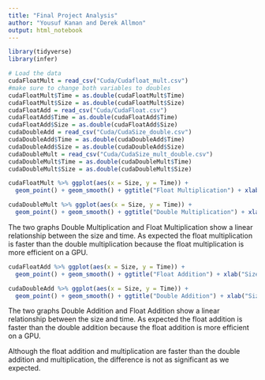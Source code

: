 ```yaml
---
title: "Final Project Analysis" 
author: "Yousuf Kanan and Derek Allmon"
output: html_notebook
---
```


```r
library(tidyverse)
library(infer)
```

```r
# Load the data
cudaFloatMult = read_csv("Cuda/Cudafloat_mult.csv")
#make sure to change both variables to doubles
cudaFloatMult$Time = as.double(cudaFloatMult$Time)
cudaFloatMult$Size = as.double(cudaFloatMult$Size)
cudaFloatAdd = read_csv("Cuda/CudaFloat.csv")
cudaFloatAdd$Time = as.double(cudaFloatAdd$Time)
cudaFloatAdd$Size = as.double(cudaFloatAdd$Size)
cudaDoubleAdd = read_csv("Cuda/CudaSize_double.csv")
cudaDoubleAdd$Time = as.double(cudaDoubleAdd$Time)
cudaDoubleAdd$Size = as.double(cudaDoubleAdd$Size)
cudaDoubleMult = read_csv("Cuda/CudaSize_mult_double.csv")
cudaDoubleMult$Time = as.double(cudaDoubleMult$Time)
cudaDoubleMult$Size = as.double(cudaDoubleMult$Size)
```



```r
cudaFloatMult %>% ggplot(aes(x = Size, y = Time)) +
  geom_point() + geom_smooth() + ggtitle("Float Multiplication") + xlab("Size") + ylab("Time")

```


```r
cudaDoubleMult %>% ggplot(aes(x = Size, y = Time)) +
  geom_point() + geom_smooth() + ggtitle("Double Multiplication") + xlab("Size") + ylab("Time")
```

The two graphs Double Multiplication and Float Multiplication show a linear relationship between the size and time. As expected the float multiplication is faster than the double multiplication because the float multiplication is more efficient on a GPU.


```r
cudaFloatAdd %>% ggplot(aes(x = Size, y = Time)) +
  geom_point() + geom_smooth() + ggtitle("Float Addition") + xlab("Size") + ylab("Time")
```

```r

cudaDoubleAdd %>% ggplot(aes(x = Size, y = Time)) +
  geom_point() + geom_smooth() + ggtitle("Double Addition") + xlab("Size") + ylab("Time")


```


The two graphs Double Addition and Float Addition show a linear relationship between the size and time. As expected the float addition is faster than the double addition because the float addition is more efficient on a GPU.


Although the float addition and multiplication are faster than the double addition and multiplication, the difference is not as significant as we expected. 



